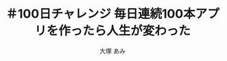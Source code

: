 ---
title: "＃100日チャレンジ 毎日連続100本アプリを作ったら人生が変わった"
author: "大塚 あみ"
page: 224
isbn: "4296071068"
publishDate: 2025-01-11
publisher: "日経BP"
addDate: 2025-02-10
amazonLink: "https://amzn.to/4jKcBod"
---